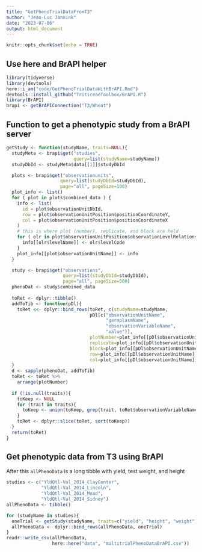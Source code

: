 ```yaml
---
title: "GetPhenoTrialDataFromT3"
author: "Jean-Luc Jannink"
date: "2023-07-06"
output: html_document
---
```


```r
knitr::opts_chunk$set(echo = TRUE)
```

## Use here and BrAPI helper
```r
library(tidyverse)
library(devtools)
here::i_am("code/GetPhenoTrialDataWithBrAPI.Rmd")
devtools::install_github("TriticeaeToolbox/BrAPI.R")
library(BrAPI)
brapi <- getBrAPIConnection("T3/Wheat")
```

## Function to get a phenotypic study from a BrAPI server
```r
getStudy <- function(studyName, traits=NULL){
  studyMeta <- brapi$get("studies",
                         query=list(studyName=studyName))
  studyDbId <- studyMeta$data[[1]]$studyDbId

  plots <- brapi$get("observationunits",
                    query=list(studyDbId=studyDbId),
                    page="all", pageSize=100)
  plot_info <- list()
  for ( plot in plots$combined_data ) {
    info <- list(
      id = plot$observationUnitDbId,
      row = plot$observationUnitPosition$positionCoordinateY,
      col = plot$observationUnitPosition$positionCoordinateX
    )
    # this is where plot (number), replicate, and block are held
    for ( olr in plot$observationUnitPosition$observationLevelRelationships ) {
      info[[olr$levelName]] <- olr$levelCode
    }
    plot_info[[plot$observationUnitName]] <- info
  }

  study <- brapi$get("observations", 
                     query=list(studyDbId=studyDbId),
                     page="all", pageSize=500)
  phenoDat <- study$combined_data
  
  toRet <- dplyr::tibble()
  addToTib <- function(pDl){
    toRet <<- dplyr::bind_rows(toRet, c(studyName=studyName, 
                               pDl[c("observationUnitName", 
                                     "germplasmName", 
                                     "observationVariableName", 
                                     "value")],
                               plotNumber=plot_info[[pDl$observationUnitName]]$plot,
                               replicate=plot_info[[pDl$observationUnitName]]$replicate,
                               block=plot_info[[pDl$observationUnitName]]$block,
                               row=plot_info[[pDl$observationUnitName]]$row,
                               col=plot_info[[pDl$observationUnitName]]$col))
  }
  d <- sapply(phenoDat, addToTib)
  toRet <- toRet %>% 
    arrange(plotNumber)
  
  if (!is.null(traits)){
    toKeep <- NULL
    for (trait in traits){
      toKeep <- union(toKeep, grep(trait, toRet$observationVariableName))
    }
    toRet <- dplyr::slice(toRet, sort(toKeep))
  }
  return(toRet)
}
```

## Get phenotypic data from T3 using BrAPI
After this `allPhenoData` is a long tibble with yield, test weight, and height
```r
studies <- c("YldQtl-Val_2014_ClayCenter",
             "YldQtl-Val_2014_Lincoln",
             "YldQtl-Val_2014_Mead",
             "YldQtl-Val_2014_Sidney")
allPhenoData <- tibble()

for (studyName in studies){
  oneTrial <- getStudy(studyName, traits=c("yield", "height", "weight"))
  allPhenoData <- dplyr::bind_rows(allPhenoData, oneTrial)
}
readr::write_csv(allPhenoData, 
                 here::here("data", "multitrialPhenoDataBrAPI.csv"))
```

